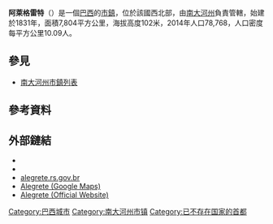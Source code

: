{{Infobox settlement
| name          = 阿萊格雷特
| official_name          = Alegrete
| settlement_type        = [[市鎮_(巴西)|市鎮]]
| nickname                = "Baita Chão"（「地上的地獄」）
| motto                  =
| image_skyline          = 00 DSC00509 lagoa.jpg
| image_caption          = 在Neytha Ramos公園內湖泊的噴泉
| image_flag             = Bandeira de Alegrete (Rio Grande do Sul).svg
| image_seal             = Brasao_alegrete.svg
| image_map              = Locator map of Alegrete in Rio Grande do Sul.svg
| map_caption            = 阿萊格雷特在南里約格朗德州和巴西的位置
| subdivision_type       = [[世界政區索引|國家]]
| subdivision_name       = {{flag|巴西}}
| subdivision_type1      = [[巴西地理分區|大區]]
| subdivision_name1      = [[巴西南部|南部]]
| subdivision_type2      = [[巴西行政區劃|州]]
| subdivision_name2      = [[南大河州|南大河州]]
| leader_title           = [[市長|市長]]
| leader_name            = Cleni Paz
| leader_party           = {{tsl|en|Progressistas|進步黨 (巴西)|PP}}
| established_title      = 創立
| established_date       = 1831年10月25日
| area_footnotes         =
| area_total_km2         = 7,804
| population_footnotes   = <ref name="IBGE_Pop_2010">{{cite web|url=http://www.ibge.gov.br/home/estatistica/populacao/censo2010/populacao_por_municipio.shtm |title=Censo Populacional 2010 |work=Censo Populacional 2010 |publisher=Instituto Brasileiro de Geografia e Estatística (IBGE) |date=29 November 2010 |accessdate=11 December 2010 |deadurl=yes |archiveurl=https://web.archive.org/web/20110714032844/http://www.ibge.gov.br/home/estatistica/populacao/censo2010/populacao_por_municipio.shtm |archivedate=14 July 2011 }}</ref>
| population_as_of       = 2010
| population_total       = 78,984
| population_density_km2 = auto
| timezone               = [[UTC-3|UTC-3]]
| utc_offset             = -3
| timezone_DST           = [[UTC-2|UTC-2]]
| utc_offset_DST         = -2
| coordinates            = {{coord|29|47|01.63|S|55|47|27.54|W|region:BR|display=inline,title}}
| elevation_footnotes    =
| elevation_m            = 102
| blank_name             = '''[[人類發展指數|HDI]]'''（2000）
| blank_info             = 0.793 – {{color|#fc0|中度發展}}<ref name="PNUD_IDH_2000">{{cite web|url=http://www.pnud.org.br/atlas/ranking/IDH-M%2091%2000%20Ranking%20decrescente%20(pelos%20dados%20de%202000).htm |title=Ranking decrescente do IDH-M dos municípios do Brasil |date=2000 |publisher=Atlas do Desenvolvimento Humano, Programa das Nações Unidas para o Desenvolvimento (PNUD) |accessdate=December 17, 2009 |language=pt |deadurl=yes |archiveurl=https://web.archive.org/web/20091003103229/http://www.pnud.org.br/atlas/ranking/IDH-M%2091%2000%20Ranking%20decrescente%20%28pelos%20dados%20de%202000%29.htm |archivedate=October 3, 2009 }}</ref>
| website                = [http://www.alegrete.rs.gov.br alegrete.rs.gov.br]
| footnotes              =
}}

'''阿萊格雷特'''（{{lang-pt|Alegrete}}）是一個[[巴西|巴西]]的[[市鎮_(巴西)|市鎮]]，位於該國西北部，由[[南大河州|南大河州]]負責管轄，始建於1831年，面積7,804平方公里，海拔高度102米，2014年人口78,768，人口密度每平方公里10.09人。

== 參見 ==
* [[南大河州市鎮列表|南大河州市鎮列表]]

==參考資料==
{{reflist}}

== 外部鏈結 ==
*{{cite web |url=http://www.ibge.gov.br/home/estatistica/populacao/censo2010/populacao_por_municipio.shtm |title=Censo Populacional 2010 |work=Censo Populacional 2010 |publisher=Instituto Brasileiro de Geografia e Estatística (IBGE) |date=29 November 2010 |accessdate=11 December 2010 |archive-url=https://web.archive.org/web/20101213005600/http://www.ibge.gov.br/home/estatistica/populacao/censo2010/populacao_por_municipio.shtm |archive-date=2010-12-13 |dead-url=yes }}
*{{cite web |url=http://www.pnud.org.br/atlas/ranking/IDH-M%2091%2000%20Ranking%20decrescente%20(pelos%20dados%20de%202000).htm |title=Ranking decrescente do IDH-M dos municípios do Brasil |date=2000 |publisher=Atlas do Desenvolvimento Humano, Programa das Nações Unidas para o Desenvolvimento (PNUD) |accessdate=December 17, 2009 |language=pt |archive-url=https://web.archive.org/web/20091003103229/http://www.pnud.org.br/atlas/ranking/IDH-M%2091%2000%20Ranking%20decrescente%20%28pelos%20dados%20de%202000%29.htm |archive-date=2009-10-03 |dead-url=yes }}
*[http://www.alegrete.rs.gov.br alegrete.rs.gov.br]
*[http://maps.google.com/maps?t=k&hl=en&ie=UTF8&z=16&ll=-29.783786,-55.790983&spn=0.012254,0.019956&om=1 Alegrete (Google Maps)] {{Wayback|url=http://maps.google.com/maps?t=k&hl=en&ie=UTF8&z=16&ll=-29.783786,-55.790983&spn=0.012254,0.019956&om=1 |date=20190713163909 }}
*[http://www.alegrete.rs.gov.br/ Alegrete (Official Website)]

{{Brazil-geo-stub}}
{{南里約格朗德州市鎮}}

[[Category:巴西城市|Category:巴西城市]]
[[Category:南大河州市镇|Category:南大河州市镇]]
[[Category:已不存在国家的首都|Category:已不存在国家的首都]]